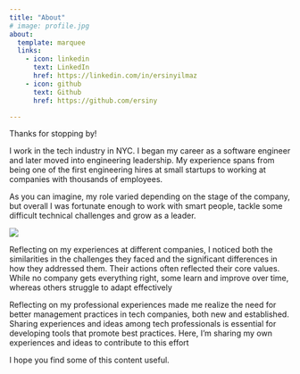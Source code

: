 ```yaml
---
title: "About"
# image: profile.jpg
about:
  template: marquee
  links:
    - icon: linkedin
      text: LinkedIn
      href: https://linkedin.com/in/ersinyilmaz
    - icon: github
      text: Github
      href: https://github.com/ersiny

---
```


Thanks for stopping by!

I work in the tech industry in NYC. I began my career as a software engineer and later moved into engineering leadership. My experience spans from being one of the first engineering hires at small startups to working at companies with thousands of employees.

As you can imagine, my role varied depending on the stage of the company, but overall I was fortunate enough to work with smart people, tackle some difficult technical challenges and grow as a leader.

![](images/path.jpeg)

Reflecting on my experiences at different companies, I noticed both the similarities in the challenges they faced and the significant differences in how they addressed them. Their actions often reflected their core values. While no company gets everything right, some learn and improve over time, whereas others struggle to adapt effectively

Reflecting on my professional experiences made me realize the need for better management practices in tech companies, both new and established. Sharing experiences and ideas among tech professionals is essential for developing tools that promote best practices. Here, I'm sharing my own experiences and ideas to contribute to this effort

I hope you find some of this content useful.